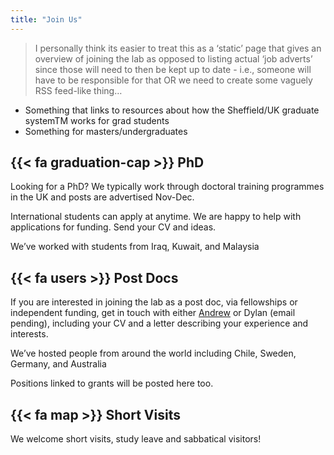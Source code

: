 ```yaml
---
title: "Join Us"
---
```


> I personally think its easier to treat this as a 'static' page that gives an overview of joining the lab as opposed to listing actual 'job adverts' since those will need to then be kept up to date - i.e., someone will have to be responsible for that OR we need to create some vaguely RSS feed-like thing...

-   Something that links to resources about how the Sheffield/UK graduate systemTM works for grad students
-   Something for masters/undergraduates

## {{< fa graduation-cap >}} PhD

Looking for a PhD? We typically work through doctoral training programmes in the UK and posts are advertised Nov-Dec.

International students can apply at anytime. We are happy to help with applications for funding.  Send your CV and ideas.

We've worked with students from Iraq, Kuwait, and Malaysia

## {{< fa users >}} Post Docs

If you are interested in joining the lab as a post doc, via fellowships or independent funding, get in touch with either [Andrew](mailto:andrew.p.beckerman@sheffield.ac.uk) or Dylan (email pending), including your CV and a letter describing your experience and interests.

We've hosted people from around the world including Chile, Sweden, Germany, and Australia

Positions linked to grants will be posted here too.

## {{< fa map >}} Short Visits

We welcome short visits, study leave and sabbatical visitors!